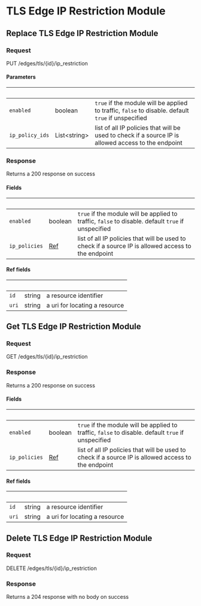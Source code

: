 
# TLS Edge IP Restriction Module

## Replace TLS Edge IP Restriction Module

### Request

PUT /edges/tls/{id}/ip_restriction

<TLSEdgeIPRestrictionModuleReplaceRequest />

#### Parameters

| &nbsp;          | &nbsp;             | &nbsp;                                                                                              |
| --------------- | ------------------ | --------------------------------------------------------------------------------------------------- |
| `enabled`       | boolean            | `true` if the module will be applied to traffic, `false` to disable. default `true` if unspecified  |
| `ip_policy_ids` | List&lt;string&gt; | list of all IP policies that will be used to check if a source IP is allowed access to the endpoint |

### Response

Returns a 200 response on success

<TLSEdgeIPRestrictionModuleReplaceResponse />

#### Fields

| &nbsp;        | &nbsp;             | &nbsp;                                                                                              |
| ------------- | ------------------ | --------------------------------------------------------------------------------------------------- |
| `enabled`     | boolean            | `true` if the module will be applied to traffic, `false` to disable. default `true` if unspecified  |
| `ip_policies` | [Ref](#ref-fields) | list of all IP policies that will be used to check if a source IP is allowed access to the endpoint |

#### Ref fields

| &nbsp; | &nbsp; | &nbsp;                        |
| ------ | ------ | ----------------------------- |
| `id`   | string | a resource identifier         |
| `uri`  | string | a uri for locating a resource |

## Get TLS Edge IP Restriction Module

### Request

GET /edges/tls/{id}/ip_restriction

<TLSEdgeIPRestrictionModuleGetRequest />

### Response

Returns a 200 response on success

<TLSEdgeIPRestrictionModuleGetResponse />

#### Fields

| &nbsp;        | &nbsp;             | &nbsp;                                                                                              |
| ------------- | ------------------ | --------------------------------------------------------------------------------------------------- |
| `enabled`     | boolean            | `true` if the module will be applied to traffic, `false` to disable. default `true` if unspecified  |
| `ip_policies` | [Ref](#ref-fields) | list of all IP policies that will be used to check if a source IP is allowed access to the endpoint |

#### Ref fields

| &nbsp; | &nbsp; | &nbsp;                        |
| ------ | ------ | ----------------------------- |
| `id`   | string | a resource identifier         |
| `uri`  | string | a uri for locating a resource |

## Delete TLS Edge IP Restriction Module

### Request

DELETE /edges/tls/{id}/ip_restriction

<TLSEdgeIPRestrictionModuleDeleteRequest />

### Response

Returns a 204 response with no body on success
